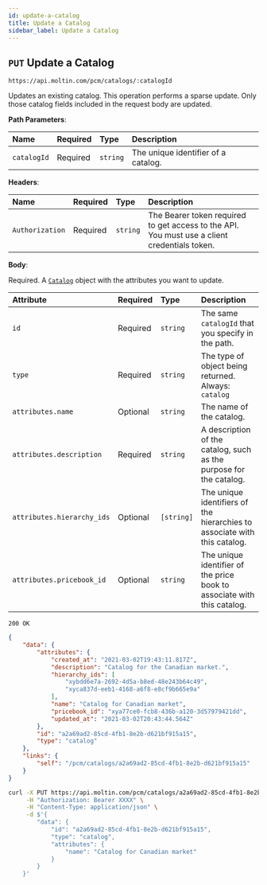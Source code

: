 ```yaml
---
id: update-a-catalog
title: Update a Catalog
sidebar_label: Update a Catalog
---
```


## `PUT` Update a Catalog

```text
https://api.moltin.com/pcm/catalogs/:catalogId
```

Updates an existing catalog. This operation performs a sparse update. Only those catalog fields included in the request body are updated.

<!--DOCUSAURUS_CODE_TABS-->

<!-- Request -->

**Path Parameters**:

 | Name | Required | Type | Description |
 | :--- | :--- | :--- | :--- |
 | `catalogId` | Required | `string` | The unique identifier of a catalog. |

**Headers**:

| Name | Required | Type | Description |
| :--- | :--- | :--- | :--- |
| `Authorization` | Required | `string` | The Bearer token required to get access to the API. You must use a client credentials token. |

**Body**:

Required. A [`Catalog`](../index.md#the-catalog-object) object with the attributes you want to update.

| Attribute | Required | Type | Description |
| :--- | :--- | :--- | :--- |
| `id` | Required | `string` | The same `catalogId` that you specify in the path. |
| `type` | Required | `string` | The type of object being returned. Always: `catalog` |
| `attributes.name` | Optional | `string` | The name of the catalog. |
| `attributes.description` | Required | `string` | A description of the catalog, such as the purpose for the catalog. |
| `attributes.hierarchy_ids` | Optional | `[string]` | The unique identifiers of the hierarchies to associate with this catalog. |
| `attributes.pricebook_id` | Optional | `string` | The unique identifier of the price book to associate with this catalog. |

<!-- Response - PCM-->

`200 OK`

```json
{
    "data": {
        "attributes": {
            "created_at": "2021-03-02T19:43:11.817Z",
            "description": "Catalog for the Canadian market.",
            "hierarchy_ids": [
                "xybdd6e7a-2692-4d5a-b8ed-48e243b64c49",
                "xyca837d-eeb1-4168-a6f8-e8cf9b665e9a"
            ],
            "name": "Catalog for Canadian market",
            "pricebook_id": "xya77ce0-fcb8-436b-a120-3d57979421dd",
            "updated_at": "2021-03-02T20:43:44.564Z"
        },
        "id": "a2a69ad2-85cd-4fb1-8e2b-d621bf915a15",
        "type": "catalog"
    },
    "links": {
        "self": "/pcm/catalogs/a2a69ad2-85cd-4fb1-8e2b-d621bf915a15"
    }
}
```

<!--END_DOCUSAURUS_CODE_TABS-->

<!--DOCUSAURUS_CODE_TABS-->

<!--cURL-->

```bash
curl -X PUT https://api.moltin.com/pcm/catalogs/a2a69ad2-85cd-4fb1-8e2b-d621bf915a15 \
     -H "Authorization: Bearer XXXX" \
     -H "Content-Type: application/json" \
     -d $'{
        "data": {
            "id": "a2a69ad2-85cd-4fb1-8e2b-d621bf915a15",
            "type": "catalog",
            "attributes": {
                "name": "Catalog for Canadian market"
            }
        }
    }'
```

<!--END_DOCUSAURUS_CODE_TABS-->
